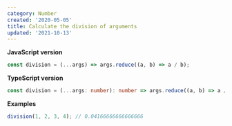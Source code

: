 ```yaml
---
category: Number
created: '2020-05-05'
title: Calculate the division of arguments
updated: '2021-10-13'
---
```


**JavaScript version**

```js division.js
const division = (...args) => args.reduce((a, b) => a / b);
```

**TypeScript version**

```ts division.ts
const division = (...args: number): number => args.reduce((a, b) => a / b);
```

**Examples**

```js examples.js
division(1, 2, 3, 4); // 0.04166666666666666
```
